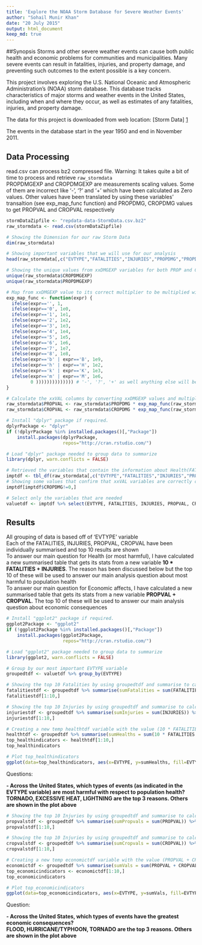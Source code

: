 ```yaml
---
title: 'Explore the NOAA Storm Database for Severe Weather Events'
author: "Sohail Munir Khan"
date: "20 July 2015"
output: html_document
keep_md: true
---
```


##Synopsis
Storms and other severe weather events can cause both public health and economic problems for communities and municipalities. Many severe events can result in fatalities, injuries, and property damage, and preventing such outcomes to the extent possible is a key concern.  

This project involves exploring the U.S. National Oceanic and Atmospheric Administration's (NOAA) storm database. This database tracks characteristics of major storms and weather events in the United States, including when and where they occur, as well as estimates of any fatalities, injuries, and property damage.  

The data for this project is downloaded from web location: [Storm Data] [1]  

The events in the database start in the year 1950 and end in November 2011.

## Data Processing

read.csv can process bz2 compressed file. Warning: It takes quite a bit of time to process and retrieve `raw_stormdata`  
PROPDMGEXP and CROPDMGEXP are measurements scaling values. Some of them are incorrect like '-', '?' and '+' which have been calculated as Zero values. Other values have been translated by using these variables' transaltion (see exp_map_func function) and PROPDMG, CROPDMG values to get PROPVAL and CROPVAL respectively

```r
stormDataZipfile <- "repdata-data-StormData.csv.bz2"
raw_stormdata <- read.csv(stormDataZipfile)

# Showing the Dimension for our raw Storm Data
dim(raw_stormdata)

# Showing important variables that we will use for our analysis
head(raw_stormdata[,c("EVTYPE","FATALITIES","INJURIES","PROPDMG","PROPDMGEXP","CROPDMG","CROPDMGEXP")])

# Showing the unique values from xxDMGEXP variables for both PROP and CROP that we have to convert
unique(raw_stormdata$CROPDMGEXP)
unique(raw_stormdata$PROPDMGEXP)

# Map from xxDMGEXP value to its correct multiplier to be multiplied with xxDMG to get xxVAL
exp_map_func <- function(expr) {
  ifelse(expr=='', 1,
  ifelse(expr=='0', 1e0,
  ifelse(expr=='1', 1e1,
  ifelse(expr=='2', 1e2,
  ifelse(expr=='3', 1e3,
  ifelse(expr=='4', 1e4,
  ifelse(expr=='5', 1e5,
  ifelse(expr=='6', 1e6,
  ifelse(expr=='7', 1e7,
  ifelse(expr=='8', 1e8,
  ifelse(expr=='b' | expr=='B', 1e9,
  ifelse(expr=='h' | expr=='H', 1e2,
  ifelse(expr=='k' | expr=='K', 1e3,
  ifelse(expr=='m' | expr=='M', 1e6,
         0 )))))))))))))) # '-', '?', '+' as well anything else will be translated to a 0 xxVAL
}

# Calculate the xxVAL columns by converting xxDMGEXP values and multiplying it with xxPROPDMG or xxCROPDMP variables
raw_stormdata$PROPVAL <- raw_stormdata$PROPDMG * exp_map_func(raw_stormdata$PROPDMGEXP)
raw_stormdata$CROPVAL <- raw_stormdata$CROPDMG * exp_map_func(raw_stormdata$CROPDMGEXP)

# Install "dplyr" package if required.
dplyrPackage <- "dplyr"
if (!dplyrPackage %in% installed.packages()[,"Package"])
    install.packages(dplyrPackage, 
                     repos="http://cran.rstudio.com/")

# Load "dplyr" package needed to group data to summarize
library(dplyr, warn.conflicts = FALSE)

# Retrieved the variables that contain the information about Health(FATALITIES, INJURIES) and Ecomonic(PROPDMG, CROPDMG) Impact along with our EVTYPE variable
imptdf <- tbl_df(raw_stormdata[,c("EVTYPE","FATALITIES","INJURIES","PROPVAL","PROPDMG","PROPDMGEXP","CROPVAL","CROPDMG","CROPDMGEXP")])
# Showing some values that confirm that xxVAL variables are correctly calculated
imptdf[imptdf$CROPDMG!=0,]

# Select only the variables that are needed
valuetdf <- imptdf %>% select(EVTYPE, FATALITIES, INJURIES, PROPVAL, CROPVAL)
```

## Results

All grouping of data is based off of 'EVTYPE' variable  
Each of the FATALITIES, INJURIES, PROPVAL, CROPVAL have been individually summarised and top 10 results are shown  
To answer our main question for Health (or most harmful), I have calculated a new summarised table that gets its stats from a new variable **10 * FATALITIES + INJURIES**. The reason has been discussed below but the top 10 of these will be used to answer our main analysis question about most harmful to population health  
To answer our main question for Economic affects, I have calculated a new summarised table that gets its stats from a new variable **PROPVAL + CROPVAL**. The top 10 of these will be used to answer our main analysis question about economic consequences  

```r
# Install "ggplot2" package if required.
ggplot2Package <- "ggplot2"
if (!ggplot2Package %in% installed.packages()[,"Package"])
    install.packages(ggplot2Package, 
                     repos="http://cran.rstudio.com/")

# Load "ggplot2" package needed to group data to summarize
library(ggplot2, warn.conflicts = FALSE)

# Group by our most important EVTYPE variable
groupedtdf <- valuetdf %>% group_by(EVTYPE)

# Showing the top 10 Fatalities by using groupedtdf and summarise to calculate top values
fatalitiestdf <- groupedtdf %>% summarise(sumFatalities = sum(FATALITIES)) %>% arrange(desc(sumFatalities))
fatalitiestdf[1:10,]

# Showing the top 10 Injuries by using groupedtdf and summarise to calculate top values
injuriestdf <- groupedtdf %>% summarise(sumInjuries = sum(INJURIES)) %>% arrange(desc(sumInjuries))
injuriestdf[1:10,]

# Creating a new temp healthtdf variable with the value (10 * FATALITIES + INJURIES) meaning we value FATALITIES as 10 times worse than INJURIES. Then showing the top 10 healthtdf indicators
healthtdf <- groupedtdf %>% summarise(sumHealths = sum(10 * FATALITIES + INJURIES)) %>% arrange(desc(sumHealths))
top_healthindicators <- healthtdf[1:10,]
top_healthindicators

# Plot top_healthindicators
ggplot(data=top_healthindicators, aes(x=EVTYPE, y=sumHealths, fill=EVTYPE)) + geom_bar(stat="identity") + xlab("Event Type") + ylab("Count: Most Harmful to Health") + theme(axis.text.x=element_text(angle=90,hjust=1,vjust=0.5))
```
Questions:

**- Across the United States, which types of events (as indicated in the EVTYPE variable) are most harmful with respect to population health?  
TORNADO, EXCESSIVE HEAT, LIGHTNING are the top 3 reasons. Others are shown in the plot above**

```r
# Showing the top 10 Injuries by using groupedtdf and summarise to calculate top values
propvalstdf <- groupedtdf %>% summarise(sumPropvals = sum(PROPVAL)) %>% arrange(desc(sumPropvals))
propvalstdf[1:10,]

# Showing the top 10 Injuries by using groupedtdf and summarise to calculate top values
cropvalstdf <- groupedtdf %>% summarise(sumCropvals = sum(CROPVAL)) %>% arrange(desc(sumCropvals))
cropvalstdf[1:10,]

# Creating a new temp economictdf variable with the value (PROPVAL + CROPVAL). Then showing the top 10 economictdf indicators by using groupedtdf and summarise to calculate top values
economictdf <- groupedtdf %>% summarise(sumVals = sum(PROPVAL + CROPVAL)) %>% arrange(desc(sumVals))
top_economicindicators <- economictdf[1:10,]
top_economicindicators

# Plot top_economicindicators
ggplot(data=top_economicindicators, aes(x=EVTYPE, y=sumVals, fill=EVTYPE)) + geom_bar(stat="identity") + xlab("Event Type") + ylab("Count: Greatest Economic Consequences") + theme(axis.text.x=element_text(angle=90,hjust=1,vjust=0.5))
```

Question:

**- Across the United States, which types of events have the greatest economic consequences?  
FLOOD, HURRICANE/TYPHOON, TORNADO are the top 3 reasons. Others are shown in the plot above**





[1]: https://d396qusza40orc.cloudfront.net/repdata%2Fdata%2FStormData.csv.bz2 "Storm Data"
[2]: https://d396qusza40orc.cloudfront.net/repdata%2Fpeer2_doc%2Fpd01016005curr.pdf "Storm Data Documentation"
[3]: https://d396qusza40orc.cloudfront.net/repdata%2Fpeer2_doc%2FNCDC%20Storm%20Events-FAQ%20Page.pdf "FAQ"
